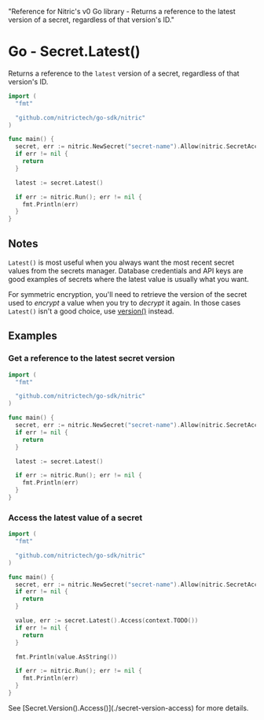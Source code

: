   "Reference for Nitric's v0 Go library - Returns a reference to the latest version of a secret, regardless of that version's ID."

# Go - Secret.Latest()

Returns a reference to the `latest` version of a secret, regardless of that version's ID.

```go
import (
  "fmt"

  "github.com/nitrictech/go-sdk/nitric"
)

func main() {
  secret, err := nitric.NewSecret("secret-name").Allow(nitric.SecretAccess)
  if err != nil {
    return
  }

  latest := secret.Latest()

  if err := nitric.Run(); err != nil {
    fmt.Println(err)
  }
}
```

## Notes

`Latest()` is most useful when you always want the most recent secret values from the secrets manager. Database credentials and API keys are good examples of secrets where the latest value is usually what you want.

For symmetric encryption, you'll need to retrieve the version of the secret used to _encrypt_ a value when you try to _decrypt_ it again. In those cases `Latest()` isn't a good choice, use [version()](./secret-version) instead.

## Examples

### Get a reference to the latest secret version

```go
import (
  "fmt"

  "github.com/nitrictech/go-sdk/nitric"
)

func main() {
  secret, err := nitric.NewSecret("secret-name").Allow(nitric.SecretAccess)
  if err != nil {
    return
  }

  latest := secret.Latest()

  if err := nitric.Run(); err != nil {
    fmt.Println(err)
  }
}
```

### Access the latest value of a secret

```go
import (
  "fmt"

  "github.com/nitrictech/go-sdk/nitric"
)

func main() {
  secret, err := nitric.NewSecret("secret-name").Allow(nitric.SecretAccess)
  if err != nil {
    return
  }

  value, err := secret.Latest().Access(context.TODO())
  if err != nil {
    return
  }

  fmt.Println(value.AsString())

  if err := nitric.Run(); err != nil {
    fmt.Println(err)
  }
}
```

<Note>
  See [Secret.Version().Access()](./secret-version-access) for more details.
</Note>
